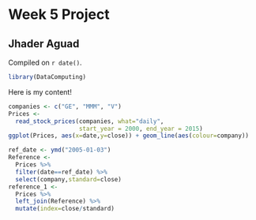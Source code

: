 # Week 5 Project

## Jhader Aguad

<!-- leave this material as is -->
Compiled on `r date()`.

```r
library(DataComputing)
```
<!-- put your content after this line -->

Here is my content!
```r
companies <- c("GE", "MMM", "V")
Prices <- 
  read_stock_prices(companies, what="daily",
                    start_year = 2000, end_year = 2015)
ggplot(Prices, aes(x=date,y=close)) + geom_line(aes(colour=company))
```

```r
ref_date <- ymd("2005-01-03")
Reference <- 
  Prices %>%
  filter(date==ref_date) %>%
  select(company,standard=close)
reference_1 <- 
  Prices %>%
  left_join(Reference) %>%
  mutate(index=close/standard)
```

